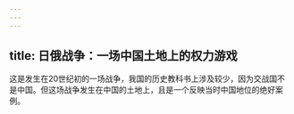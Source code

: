 ```yaml
---
---
---
```

title: 日俄战争：一场中国土地上的权力游戏
---




这是发生在20世纪初的一场战争，我国的历史教科书上涉及较少，因为交战国不是中国。但这场战争发生在中国的土地上，且是一个反映当时中国地位的绝好案例。